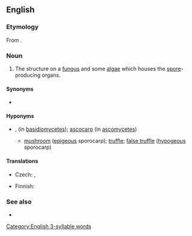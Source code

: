 ==English==
{{wikipedia|sporocarp (fungi)|sporocarp}}

===Etymology===
From {{affix|en|sporo-|-carp}}.

===Noun===
{{en-noun}}

# {{lb|en|mycology}} The structure on a [[fungus]] and some [[alga]]e which houses the [[spore]]-producing organs.

====Synonyms====
* {{l|en|fruiting body}}

====Hyponyms====
* {{sense|fungus structure}} {{l|en|basidiocarp}}, {{l|en|basidiome}} (in [[basidiomycete]]s); [[ascocarp]] (in [[ascomycete]]s)
** [[mushroom]] ([[epigeous]] sporocarp); [[truffle]]; [[false truffle]] ([[hypogeous]] sporocarp)

====Translations====
{{trans-top|fungal structure}}
* Czech: {{t+|cs|plodnice}}, {{t|cs|sporokarp}}
{{trans-mid}}
* Finnish: {{t+|fi|itiöemä}}
{{trans-bottom}}

===See also===
* {{l|en|sporophore}}

[[Category:English 3-syllable words]]